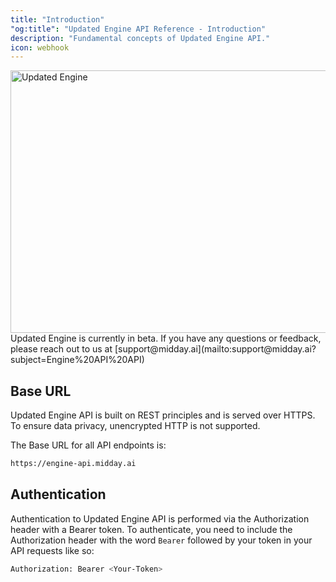 ```yaml
---
title: "Introduction"
"og:title": "Updated Engine API Reference - Introduction"
description: "Fundamental concepts of Updated Engine API."
icon: webhook
---
```


<Frame>
  <img src="/images/engine.png" alt="Updated Engine" width="800" height="420" />
</Frame>

<Info>
  Updated Engine is currently in beta. If you have any questions or feedback,
  please reach out to us at
  [support@midday.ai](mailto:support@midday.ai?subject=Engine%20API%20API)
</Info>

## Base URL

Updated Engine API is built on REST principles and is served over HTTPS. To ensure data privacy, unencrypted HTTP is not supported.

The Base URL for all API endpoints is:

```bash Terminal
https://engine-api.midday.ai
```

## Authentication

Authentication to Updated Engine API is performed via the Authorization header with a Bearer token. To authenticate, you need to include the Authorization header with the word `Bearer` followed by your token in your API requests like so:

```bash Terminal
Authorization: Bearer <Your-Token>
```
